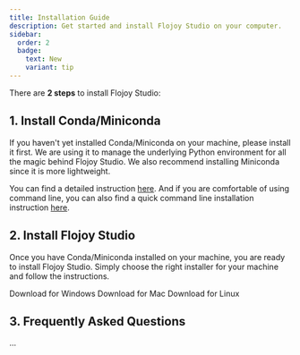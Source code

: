 ```yaml
---
title: Installation Guide
description: Get started and install Flojoy Studio on your computer.
sidebar:
  order: 2
  badge:
    text: New
    variant: tip
---
```



There are **2 steps** to install Flojoy Studio:

## 1. Install Conda/Miniconda

If you haven't yet installed Conda/Miniconda on your machine,
please install it first. We are using it to manage the underlying Python
environment for all the magic behind Flojoy Studio. We also recommend
installing Miniconda since it is more lightweight.

You can find a detailed instruction [here](https://docs.conda.io/projects/miniconda/en/latest/miniconda-install.html).
And if you are comfortable of using command line, you can also find a quick
command line installation instruction [here](https://docs.conda.io/projects/miniconda/en/latest/index.html#quick-command-line-install).

## 2. Install Flojoy Studio

Once you have Conda/Miniconda installed on your machine, you are ready to install
Flojoy Studio. Simply choose the right installer for your machine and follow the
instructions.

<Tabs>
  <TabItem label="Windows">
    Download for Windows
  </TabItem>
  <TabItem label="Mac">
    Download for Mac
  </TabItem>
  <TabItem label="Linux">
    Download for Linux
  </TabItem>
</Tabs>

## 3. Frequently Asked Questions

...
